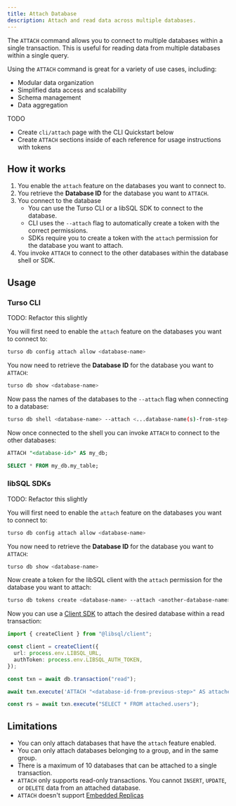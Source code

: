 ```yaml
---
title: Attach Database
description: Attach and read data across multiple databases.
---
```


The `ATTACH` command allows you to connect to multiple databases within a single transaction. This is useful for reading data from multiple databases within a single query.

Using the `ATTACH` command is great for a variety of use cases, including:

- Modular data organization
- Simplified data access and scalability
- Schema management
- Data aggregation

TODO

- Create `cli/attach` page with the CLI Quickstart below
- Create `ATTACH` sections inside of each reference for usage instructions with tokens

## How it works

1. You enable the `attach` feature on the databases you want to connect to.
2. You retrieve the **Database ID** for the database you want to `ATTACH`.
3. You connect to the database
   - You can use the Turso CLI or a libSQL SDK to connect to the database.
   - CLI uses the `--attach` flag to automatically create a token with the correct permissions.
   - SDKs require you to create a token with the `attach` permission for the database you want to attach.
4. You invoke `ATTACH` to connect to the other databases within the database shell or SDK.

## Usage

### Turso CLI

TODO: Refactor this slightly

<Steps>

<Step title="Enable attach on required databases">

You will first need to enable the `attach` feature on the databases you want to connect to:

```bash
turso db config attach allow <database-name>
```

</Step>

<Step title="Retrieve database ID">

You now need to retrieve the **Database ID** for the database you want to `ATTACH`:

```bash
turso db show <database-name>
```

</Step>

<Step title="Connect to any database with attach">

Now pass the names of the databases to the `--attach` flag when connecting to a database:

```bash
turso db shell <database-name> --attach <...database-name(s)-from-step-1>
```

</Step>

<Step title="Invoke ATTACH inside the shell">

Now once connected to the shell you can invoke `ATTACH` to connect to the other databases:

```sql
ATTACH "<database-id>" AS my_db;
```

</Step>

<Step title="Query from an attached database">

```sql
SELECT * FROM my_db.my_table;
```

</Step>

</Steps>

### libSQL SDKs

TODO: Refactor this slightly

<Steps>

<Step title="Enable attach on required databases">

You will first need to enable the `attach` feature on the databases you want to connect to:

```bash
turso db config attach allow <database-name>
```

</Step>

<Step title="Retrieve database ID">

You now need to retrieve the **Database ID** for the database you want to `ATTACH`:

```bash
turso db show <database-name>
```

</Step>

<Step title="Create token with attach permissions">

Now create a token for the libSQL client with the `attach` permission for the database you want to attach:

```bash
turso db tokens create <database-name> --attach <another-database-name>
```

</Step>

<Step title="Connect to any database with attach">

Now you can use a [Client SDK](/sdk/) to attach the desired database within a read transaction:

<CodeGroup>

```ts @libsql/client
import { createClient } from "@libsql/client";

const client = createClient({
  url: process.env.LIBSQL_URL,
  authToken: process.env.LIBSQL_AUTH_TOKEN,
});

const txn = await db.transaction("read");

await txn.execute('ATTACH "<database-id-from-previous-step>" AS attached');

const rs = await txn.execute("SELECT * FROM attached.users");
```

</CodeGroup>

</Step>

</Steps>

## Limitations

- You can only attach databases that have the `attach` feature enabled.
- You can only attach databases belonging to a group, and in the same group.
- There is a maximum of 10 databases that can be attached to a single transaction.
- `ATTACH` only supports read-only transactions. You cannot `INSERT`, `UPDATE`, or `DELETE` data from an attached database.
- `ATTACH` doesn't support [Embedded Replicas](/features/embedded-replicas)
